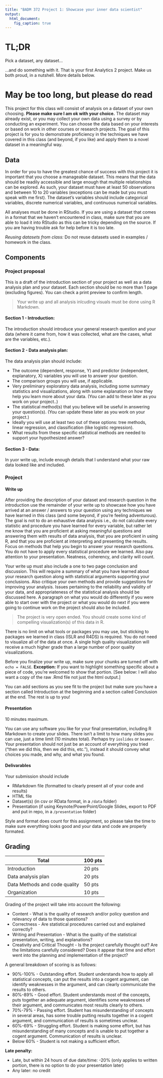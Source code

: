 ```yaml
---
title: "BADM 372 Project 1: Showcase your inner data scientist"
output: 
  html_document: 
    fig_caption: true
---
```



# TL;DR

Pick a dataset, any dataset...

...and do something with it. That is your first Analytics 2 project.  Make us both proud, in a nutshell. More details below.


# May be too long, but please do read

This project for this class will consist of analysis on a dataset of your own 
choosing. **Please make sure I am ok with your choice.**  The dataset may already exist, 
or you may collect your own data using a 
survey or by conducting an experiment. You can choose the data based on your interests 
or based on work in other courses or research projects. The goal of this project is for 
you to demonstrate proficiency in the techniques we have covered in this class (and 
beyond, if you like) and apply them to a novel dataset in a meaningful way.

## Data

In order for you to have the greatest chance of success with this project it is important that 
you choose a manageable dataset. This means that the data should be readily accessible and large 
enough that multiple relationships can be explored. As such, your dataset must have at least 50 
observations and between 10 to 20 variables (exceptions can be made but you must speak with me 
first). The dataset’s variables should include categorical variables, discrete numerical 
variables, and continuous numerical variables.

All analyses must be done in RStudio. If you are using a dataset that comes in a format that 
we haven't encountered in class, make sure that you are able to load it into RStudio as this 
can be tricky depending on the source. If you are having trouble ask for help before it is too late.

*Reusing datasets from class:* Do not reuse datasets used in examples / homework in the
class.

## Components

### Project proposal

This is a draft of the introduction section of your project as well as a 
data analysis plan and your dataset. Each section should be no more than 1 
page (excluding figures). You can check a print preview to confirm length. 

> Your write up and all analysis inlcuding visuals must be done using R Markdown.

#### Section 1 - Introduction: 

The introduction should introduce your general research 
question and your data (where it came from, how it was collected, what 
are the cases, what are the variables, etc.).

#### Section 2 - Data analysis plan: 

The data analysis plan should include:

- The outcome (dependent, response, Y) and predictor (independent, explanatory, X) 
variables you will use to answer your question.
- The comparison groups you will use, if applicable.
- Very preliminary exploratory data analysis, including some summary statistics and 
visualizations, along with some explanation on how they help you learn more about your data.
(You can add to these later as you work on your project..)
- The statistical method(s) that you believe will be useful in answering your question(s). 
(You can update these later as you work on your project.)
- Ideally you will use at least two out of these options: tree methods, linear regression, 
and classification (like logistic regression).
-  What results from these specific statistical methods are needed to support your 
hypothesized answer?

#### Section 3 - Data: 

In yuor write up, include enough details that I understand what your raw data looked like 
and included.

### Project

#### Write up

After providing the description of your dataset and research question in the 
introduction use the remainder of your write up to showcase how you have arrived at 
an answer / answers to your question using any techniques we have learned in this
class (and some beyond, if you're feeling adventurous). The goal is not to do an exhaustive 
data analysis i.e., do not calculate every statistic and procedure you have 
learned for every variable, but rather let me know that you are proficient at 
asking meaningful questions and answering them with results of data analysis, that
you are proficient in using R, and that you are proficient at interpreting and 
presenting the results. Focus on methods that help you begin to answer your research 
questions. You do not have to apply every statistical procedure we learned.
Also pay attention to your presentation. Neatness, coherency, and clarity will count.

Your write up must also include a one to two page conclusion and discussion. 
This will require a summary of what you have learned about your research 
question along with statistical arguments supporting your conclusions. Also 
critique your own methods and provide suggestions for improving your analysis. 
Issues pertaining to the reliability and validity of your data, and 
appropriateness of the statistical analysis should be discussed here. A 
paragraph on what you would do differently if you were able to start over 
with the project or what you would do next if you were going to continue 
work on the project should also be included.

> The project is very open ended. You should create some kind of compelling 
visualization(s) of this data in R. 

There is no limit on what tools or packages you may use, but sticking to packages we learned in class (ISLR and R4DS)
is required. You do not need to visualize all of the data at once. A single high quality 
visualization will receive a much higher grade than a large number of poor quality 
visualizations.

Before you finalize your write up, make sure your chunks are turned off 
with `echo = FALSE`.   **Exception:** If you want to 
highlight something specific about a piece of code, you're welcomed to show 
that portion. [See below: I will also want a copy of the raw .Rmd file not just the html output.] 

You can add sections as you see fit to the project but make sure 
you have a section called Introduction at the beginning and a section called 
Conclusion at the end. The rest is up to you!

#### Presentation

10 minutes maximum.

You can use any software you like for your final presentation, including R Markdown
to create your slides. There isn't a limit to how many slides you can use, just a 
time limit (10 minutes total). Perhaps try `ioslides` or `beamer`.   Your presentation 
should not just be an account of everything you 
tried ("then we did this, then we did this, etc."), instead it should convey what 
choices you made, and why, and what you found.

#### Delivarables

Your submission should include

* RMarkdown file (formatted to clearly present all of your code and results) 
* HTML file
* Dataset(s) (in csv or RData format, in a `/data` folder)
* Presentation (if using Keynote/PowerPoint/Google Slides, export to PDF and put in repo, in a `/presentation` folder)

Style and format does count for this assignment, so please take the time to make 
sure everything looks good and your data and code are properly formated.


## Grading

Total                                                   | 100 pts
--------------------------------------------------------|--------
Introduction                                            | 20 pts
Data analysis plan                                      | 20 pts
Data Methods and code quality                           | 50 pts
Organization                                            | 10 pts



Grading of the project will take into account the following:

- Content - What is the quality of research and/or policy question and relevancy 
of data to those questions?
- Correctness - Are statistical procedures carried out and explained correctly?
- Writing and Presentation - What is the quality of the statistical presentation, 
writing, and explanations?
- Creativity and Critical Thought - Is the project carefully thought out? Are the 
limitations carefully considered? Does it appear that time and effort went into 
the planning and implementation of the project?

A general breakdown of scoring is as follows:

- 90%-100% - Outstanding effort. Student understands how to apply all statistical 
concepts, can put the results into a cogent argument, can identify weaknesses in 
the argument, and can clearly communicate the results to others.
- 80%-89% - Good effort. Student understands most of the concepts, puts together 
an adequate argument, identifies some weaknesses of their argument, and communicates 
most results clearly to others.
- 70%-79% - Passing effort. Student has misunderstanding of concepts in several 
areas, has some trouble putting results together in a cogent argument, and communication 
of results is sometimes unclear.
- 60%-69% - Struggling effort. Student is making some effort, but has misunderstanding 
of many concepts and is unable to put together a cogent argument. Communication 
of results is unclear.
- Below 60% - Student is not making a sufficient effort.

**Late penalty:**

- Late, but within 24 hours of due date/time: -20% (only applies to written portion, there is no option to do your presentation later)
- Any later: no credit 